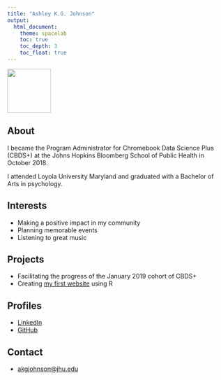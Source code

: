 ```yaml
---
title: "Ashley K.G. Johnson"
output:
  html_document:
    theme: spacelab
    toc: true
    toc_depth: 3
    toc_float: true
---
```


![](img/github_pic.png){width=100px}

## About
I became the Program Administrator for Chromebook Data Science Plus (CBDS+) at the Johns Hopkins Bloomberg School of Public Health in October 2018.

I attended Loyola University Maryland and graduated with a Bachelor of Arts in psychology. 

## Interests
* Making a positive impact in my community
* Planning memorable events
* Listening to great music

## Projects
* Facilitating the progress of the January 2019 cohort of CBDS+
* Creating [my first website](https://ashleykgjohnson.github.io/) using R

## Profiles
* [LinkedIn](https://www.linkedin.com/in/ashleykgjohnson/)
* [GitHub](https://github.com/AshleyKGJohnson)

## Contact
* [akgjohnson@jhu.edu](mailto:akgjohnson@jhu.edu)
 